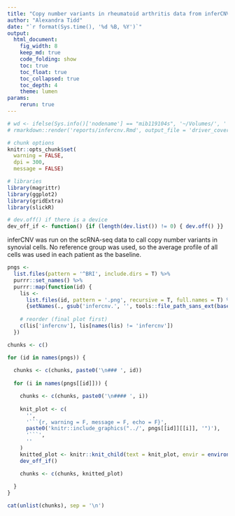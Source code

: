 ```yaml
---
title: "Copy number variants in rheumatoid arthritis data from inferCNV"
author: "Alexandra Tidd"
date: "`r format(Sys.time(), '%d %B, %Y')`"
output:
  html_document:
    fig_width: 8
    keep_md: true
    code_folding: show
    toc: true
    toc_float: true
    toc_collapsed: true
    toc_depth: 4
    theme: lumen
params:
    rerun: true
---
```


```r
# wd <- ifelse(Sys.info()['nodename'] == "mib119104s", '~/Volumes/', '') |> paste0('/lustre/scratch125/casm/team268im/at31/RA_som_mut/infercnv/') ; setwd(wd)
# rmarkdown::render('reports/infercnv.Rmd', output_file = 'driver_coverage.html', output_dir = 'reports/', params = list(rerun = T))

# chunk options
knitr::opts_chunk$set(
  warning = FALSE, 
  dpi = 300, 
  message = FALSE) 

# libraries
library(magrittr)
library(ggplot2)
library(gridExtra)
library(slickR)

# dev.off() if there is a device
dev_off_if <- function() {if (length(dev.list()) != 0) { dev.off() }}
```

inferCNV was run on the scRNA-seq data to call copy number variants in synovial cells. No reference group was used, so the average profile of all cells was used in each patient as the baseline. 

```r
pngs <-
  list.files(pattern = '^BRI', include.dirs = T) %>%
  purrr::set_names() %>%
  purrr::map(function(id) {
    lis <-
      list.files(id, pattern = '.png', recursive = T, full.names = T) %>%
      {setNames(., gsub('infercnv.', '', tools::file_path_sans_ext(basename(.))))}
    
    # reorder (final plot first)
    c(lis['infercnv'], lis[names(lis) != 'infercnv'])
  })

chunks <- c()

for (id in names(pngs)) {
  
  chunks <- c(chunks, paste0('\n### ', id))
  
  for (i in names(pngs[[id]])) {

    chunks <- c(chunks, paste0('\n#### ', i))
    
    knit_plot <- c(
      '',
      '```{r, warning = F, message = F, echo = F}',
      paste0('knitr::include_graphics("../', pngs[[id]][[i]], '")'),
      '```',
      ''
    )
    knitted_plot <- knitr::knit_child(text = knit_plot, envir = environment(), quiet = T)
    dev_off_if()

    chunks <- c(chunks, knitted_plot)
    
  }
}

cat(unlist(chunks), sep = '\n')
```
